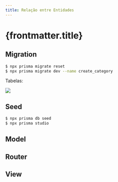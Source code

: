 ```yaml
---
title: Relação entre Entidades
---
```



# {frontmatter.title}

<CodeTree src="/codes/expressjs/invest-app-prismajs-relation" />

## Migration

<CodePreview src="/codes/expressjs/invest-app-prismajs-relation/prisma/schema.prisma" />

```bash
$ npx prisma migrate reset
$ npx prisma migrate dev --name create_category
```

Tabelas:

![](/imgs/expressjs/prismajs-relation/database.png)

## Seed

<CodePreview src="/codes/expressjs/invest-app-prismajs-relation/prisma/seed.js" />

<CodePreview src="/codes/expressjs/invest-app-prismajs-relation/prisma/seeders.json" />

```bash
$ npx prisma db seed
$ npx prisma studio
```

## Model

<CodePreview src="/codes/expressjs/invest-app-prismajs-relation/src/models/Category.js" />

<CodePreview src="/codes/expressjs/invest-app-prismajs-relation/src/models/Investment.js" />

## Router

<CodePreview src="/codes/expressjs/invest-app-prismajs-relation/src/routes.js" />

<CodePreview src="/codes/expressjs/invest-app-prismajs-relation/requests.http" />

## View

<CodePreview src="/codes/expressjs/invest-app-prismajs-relation/public/index.html" />

<CodePreview src="/codes/expressjs/invest-app-prismajs-relation/public/js/main.js" />

